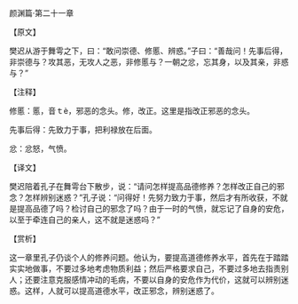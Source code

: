 

颜渊篇·第二十一章

【原文】

樊迟从游于舞雩之下，曰：“敢问崇德、修慝、辨惑。”子曰：“善哉问！先事后得，非崇德与？攻其恶，无攻人之恶，非修慝与？一朝之忿，忘其身，以及其亲，非惑与？”

【注释】

修慝：慝，音ｔè，邪恶的念头。修，改正。这里是指改正邪恶的念头。

先事后得：先致力于事，把利禄放在后面。

忿：忿怒，气愤。

【译文】

樊迟陪着孔子在舞雩台下散步，说：“请问怎样提高品德修养？怎样改正自己的邪念？怎样辨别迷惑？”孔子说：“问得好！先努力致力于事，然后才有所收获，不就是提高品德了吗？检讨自己的邪念了吗？由于一时的气愤，就忘记了自身的安危，以至于牵连自己的亲人，这不就是迷惑吗？”

【赏析】

这一章里孔子仍谈个人的修养问题。他认为，要提高道德修养水平，首先在于踏踏实实地做事，不要过多地考虑物质利益；然后严格要求自己，不要过多地去指责别人；还要注意克服感情冲动的毛病，不要以自身的安危作为代价，这就可以辨别迷惑。这样，人就可以提高道德水平，改正邪念，辨别迷惑了。

